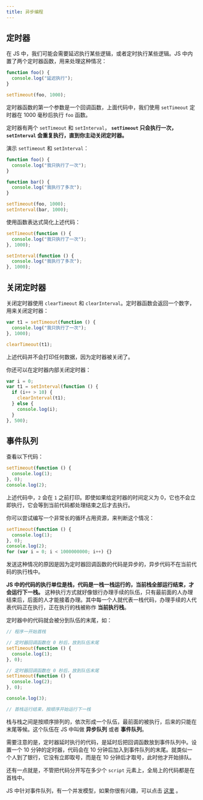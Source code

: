 ---
title: 异步编程
---

## 定时器

在 JS 中，我们可能会需要延迟执行某些逻辑，或者定时执行某些逻辑。JS 中内置了两个定时器函数，用来处理这种情况：

```js
function foo() {
  console.log("延迟执行");
}

setTimeout(foo, 1000);
```

定时器函数的第一个参数是一个回调函数，上面代码中，我们使用 `setTimeout` 定时器在 1000 毫秒后执行 `foo` 函数。

定时器有两个 `setTimeout` 和 `setInterval`， **`setTimeout` 只会执行一次，`setInterval` 会重复执行，直到你主动关闭定时器。**

演示 `setTimeout` 和 `setInterval`：

```js
function foo() {
  console.log("我只执行了一次");
}

function bar() {
  console.log("我执行了多次");
}

setTimeout(foo, 1000);
setInterval(bar, 1000);
```

使用函数表达式简化上述代码：

```js
setTimeout(function () {
  console.log("我只执行了一次");
}, 1000);

setInterval(function () {
  console.log("我执行了多次");
}, 1000);
```

## 关闭定时器

关闭定时器使用 `clearTimeout` 和 `clearInterval`。定时器函数会返回一个数字，用来关闭定时器：

```js
var t1 = setTimeout(function () {
  console.log("我只执行了一次");
}, 1000);

clearTimeout(t1);
```

上述代码并不会打印任何数据，因为定时器被关闭了。

你还可以在定时器内部关闭定时器：

```js
var i = 0;
var t1 = setInterval(function () {
  if (i++ > 10) {
    clearInterval(t1);
  } else {
    console.log(i);
  }
}, 500);
```

## 事件队列

查看以下代码：

```js
setTimeout(function () {
  console.log(1);
}, 0);
console.log(2);
```

上述代码中，`2` 会在 `1` 之前打印。即使如果给定时器的时间定义为 0，它也不会立即执行，它会等到当前代码都处理结束之后才去执行。

你可以尝试编写一个非常长的循环占用资源，来判断这个情况：

```js
setTimeout(function () {
  console.log(1);
}, 0);
console.log(2);
for (var i = 0; i < 1000000000; i++) {}
```

发送这种情况的原因是因为定时器回调函数的代码是异步的，异步代码不在当前代码的执行栈中。

**JS 中的代码的执行单位是栈，代码是一栈一栈运行的，当前栈全部运行结束，才会运行下一栈。** 这种执行方式就好像银行办理手续的队伍，只有最前面的人办理结束后，后面的人才能接着办理。其中每一个人就代表一栈代码，办理手续的人代表代码正在执行，正在执行的栈被称作 **当前执行栈**。

定时器中的代码就会被分到队伍的末尾，如：

```js
// 程序一开始首栈

// 定时器回调函数在 0 秒后，放到队伍末尾
setTimeout(function () {
  console.log(1);
}, 0);

// 定时器回调函数在 0 秒后，放到队伍末尾
setTimeout(function () {
  console.log(2);
}, 0);

console.log(3);

// 首栈运行结束，按顺序开始运行下一栈
```

栈与栈之间是按顺序排列的，依次形成一个队伍，最前面的被执行，后来的只能在末尾等候。这个队伍在 JS 中叫做 **异步队列** 或者 **事件队列**。

需要注意的是，定时器延时执行的代码，是延时后把回调函数放到事件队列中。设置一个 10 分钟的定时器，代码会在 10 分钟后加入到事件队列的末尾。就类似一个人到了银行，它没有立即取号，而是在 10 分钟后才取号，此时他才开始排队。

还有一点就是，不管把代码分开写在多少个 `script` 元素上，全局上的代码都是在首栈中。

JS 中针对事件队列，有一个并发模型，如果你很有兴趣，可以点击 [这里](https://developer.mozilla.org/zh-CN/docs/Web/JavaScript/EventLoop) 。
